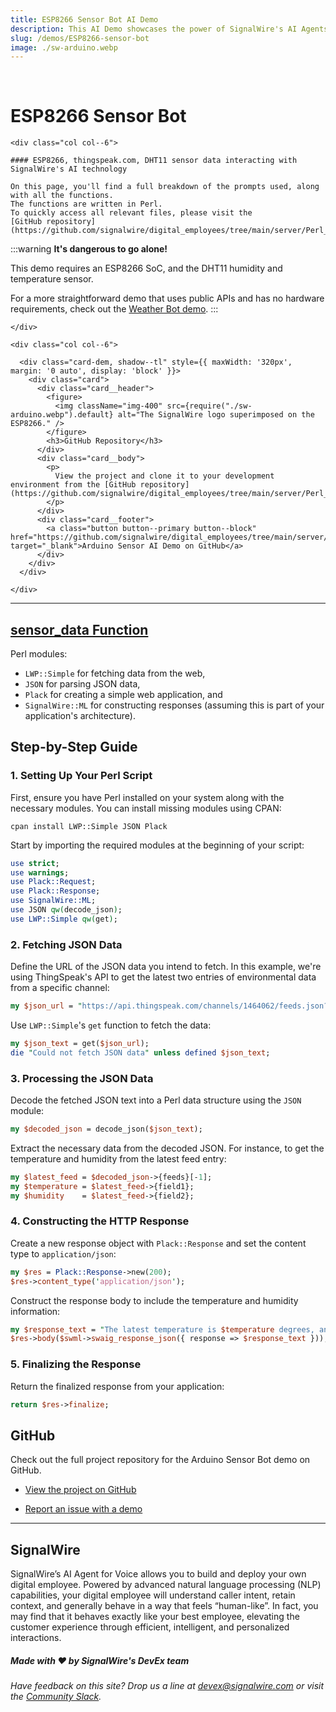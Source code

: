 ---
title: ESP8266 Sensor Bot AI Demo
description: This AI Demo showcases the power of SignalWire's AI Agents to interface with IoT devices, like an Arduino equipped with sensors measuring atmospheric data.
slug: /demos/ESP8266-sensor-bot
image: ./sw-arduino.webp
---

<br/>

# ESP8266 Sensor Bot

<div class="row">
    
    <div class="col col--6">

    #### ESP8266, thingspeak.com, DHT11 sensor data interacting with SignalWire's AI technology

    On this page, you'll find a full breakdown of the prompts used, along with all the functions. 
    The functions are written in Perl. 
    To quickly access all relevant files, please visit the 
    [GitHub repository](https://github.com/signalwire/digital_employees/tree/main/server/Perl_Examples/ESP8266_Temperature_and_Humidity_Sensor_Bot).

:::warning
**It's dangerous to go alone!**

This demo requires an ESP8266 SoC, and the DHT11 humidity and temperature sensor.

For a more straightforward demo that uses public APIs and has no hardware requirements, check out the
[Weather Bot demo](https://developer.signalwire.com/page/tadhack-2024/serverless/weather-bot-demo).
:::

    </div>

    <div class="col col--6">

      <div class="card-dem, shadow--tl" style={{ maxWidth: '320px', margin: '0 auto', display: 'block' }}>
        <div class="card">
          <div class="card__header">
            <figure>
              <img className="img-400" src={require("./sw-arduino.webp").default} alt="The SignalWire logo superimposed on the ESP8266." />
            </figure>
            <h3>GitHub Repository</h3>
          </div>
          <div class="card__body">
            <p>
              View the project and clone it to your development environment from the [GitHub repository](https://github.com/signalwire/digital_employees/tree/main/server/Perl_Examples/ESP8266_Temperature_and_Humidity_Sensor_Bot).
            </p>
          </div>
          <div class="card__footer">
            <a class="button button--primary button--block" href="https://github.com/signalwire/digital_employees/tree/main/server/Perl_Examples/ESP8266_Temperature_and_Humidity_Sensor_Bot" target="_blank">Arduino Sensor AI Demo on GitHub</a>
          </div>
        </div>
      </div>

    </div>

</div>

---

## [sensor_data Function](https://github.com/signalwire/digital_employees/blob/main/server/Perl_Examples/ESP8266_Temperature_and_Humidity_Sensor_Bot/perl_function.pl)

Perl modules:
- `LWP::Simple` for fetching data from the web,
- `JSON` for parsing JSON data,
- `Plack` for creating a simple web application, and
- `SignalWire::ML` for constructing responses (assuming this is part of your application's architecture).

## Step-by-Step Guide

### 1. Setting Up Your Perl Script

First, ensure you have Perl installed on your system along with the necessary modules. You can install missing modules using CPAN:

```shell
cpan install LWP::Simple JSON Plack
```

Start by importing the required modules at the beginning of your script:

```perl
use strict;
use warnings;
use Plack::Request;
use Plack::Response;
use SignalWire::ML;
use JSON qw(decode_json);
use LWP::Simple qw(get);
```

### 2. Fetching JSON Data

Define the URL of the JSON data you intend to fetch. In this example, we're using ThingSpeak's API to get the latest two entries of environmental data from a specific channel:

```perl
my $json_url = "https://api.thingspeak.com/channels/1464062/feeds.json?results=2";
```

Use `LWP::Simple`'s `get` function to fetch the data:

```perl
my $json_text = get($json_url);
die "Could not fetch JSON data" unless defined $json_text;
```

### 3. Processing the JSON Data

Decode the fetched JSON text into a Perl data structure using the `JSON` module:

```perl
my $decoded_json = decode_json($json_text);
```

Extract the necessary data from the decoded JSON. For instance, to get the temperature and humidity from the latest feed entry:

```perl
my $latest_feed = $decoded_json->{feeds}[-1];
my $temperature = $latest_feed->{field1};
my $humidity    = $latest_feed->{field2};
```

### 4. Constructing the HTTP Response

Create a new response object with `Plack::Response` and set the content type to `application/json`:

```perl
my $res = Plack::Response->new(200);
$res->content_type('application/json');
```

Construct the response body to include the temperature and humidity information:

```perl
my $response_text = "The latest temperature is $temperature degrees, and the humidity is $humidity%.";
$res->body($swml->swaig_response_json({ response => $response_text }));
```

### 5. Finalizing the Response

Return the finalized response from your application:

```perl
return $res->finalize;
```

## GitHub

Check out the full project repository for the Arduino Sensor Bot demo on GitHub.

  - [View the project on GitHub](https://github.com/signalwire/digital_employees/tree/main/server/Perl_Examples/ESP8266_Temperature_and_Humidity_Sensor_Bot)

  - [Report an issue with a demo](https://github.com/signalwire/digital_employees/issues)

---

## SignalWire

 SignalWire’s AI Agent for Voice allows you to build and deploy your own digital employee. Powered by advanced natural language processing (NLP) capabilities, your digital employee will understand caller intent, retain context, and generally behave in a way that feels “human-like”.  In fact, you may find that it behaves exactly like your best employee, elevating the customer experience through efficient, intelligent, and personalized interactions.

##### Made with ❤️ by SignalWire's DevEx team

*Have feedback on this site? Drop us a line at devex@signalwire.com or visit the [Community Slack](https://signalwire-community.slack.com/).*
